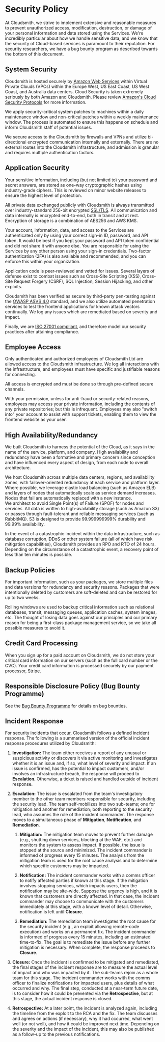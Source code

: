 # Security Policy

At Cloudsmith, we strive to implement extensive and reasonable measures to prevent unauthorized access, modification, destruction, or damage of your personal information and data stored using the Services. We're incredibly particular about how we handle sensitive data, and we know that the security of Cloud-based services is paramount to their reputation. For security researchers, we have a bug bounty program as described towards the bottom of this document.

## System Security

Cloudsmith is hosted securely by [Amazon Web Services](https://aws.amazon.com/) within Virtual Private Clouds (VPCs) within the Europe West, US East Coast, US West Coast, and Australia data centers. Cloud Security is taken extremely seriously by both Amazon and Cloudsmith. Please review [Amazon's Cloud Security Protocols](https://aws.amazon.com/security/) for more information.

We apply security-critical system patches to machines within a daily maintenance window and non-critical patches within a weekly maintenance window. The process is automated to ensure this happens on schedule and inform Cloudsmith staff of potential issues.

We secure access to the Cloudsmith by firewalls and VPNs and utilize bi-directional encrypted communication internally and externally. There are no external routes into the Cloudsmith infrastructure, and admission is granular and requires multiple authentication factors.

## Application Security

Your sensitive information, including (but not limited to) your password and secret answers, are stored as one-way cryptographic hashes using industry-grade ciphers. This is reviewed on minor website releases to ensure the highest level of protection.

All private data exchanged publicly with Cloudsmith is always transmitted over industry-standard 256-bit encrypted [SSL/TLS](https://en.wikipedia.org/wiki/Transport_Layer_Security). All communication and data internally is encrypted end-to-end, both in transit and at rest. Encryption of storage is a combination of AES256 and AWS KMS.

Your account, information, data, and access to the Services are authenticated only by using your correct sign-in ID, password, and API token. It would be best if you kept your password and API token confidential and did not share it with anyone else. You are responsible for using the Services by any other person using your sign-in credentials. Two-factor authentication (2FA) is also available and recommended, and you can enforce this within your organization.

Application code is peer-reviewed and vetted for issues. Several layers of defense exist to combat issues such as Cross-Site Scripting (XSS), Cross-Site Request Forgery (CSRF), SQL Injection, Session Hijacking, and other exploits.

Cloudsmith has been verified as secure by third-party pen-testing against the [OWASP ASVS 4.0](https://owasp.org/www-project-application-security-verification-standard/) standard, and we also utilize automated penetration services to test the frontend applications for known attack vectors continually. We log any issues which are remediated based on severity and impact.

Finally, we are [ISO 27001 compliant](../security#security-certifications), and therefore model our security practices after attaining compliance.

## Employee Access

Only authenticated and authorized employees of Cloudsmith Ltd are allowed access to the Cloudsmith infrastructure. We log all interactions with the infrastructure, and employees must have specific and justifiable reasons for connecting.

All access is encrypted and must be done so through pre-defined secure channels.

With your permission, unless for anti-fraud or security-related reasons, employees may access your private information, including the contents of any private repositories; but this is infrequent. Employees may also "switch into" your account to assist with support tickets, enabling them to view the frontend website as your user.

## High Availability/Redundancy

We built Cloudsmith to harness the potential of the Cloud, as it says in the name of the service, platform, and company. High availability and redundancy have been a formative and primary concern since conception and have influenced every aspect of design, from each node to overall architecture.

We host Cloudsmith across multiple data centers, regions, and availability zones, with failover-oriented redundancy at each service and platform layer. Where possible, we leverage elastic load balancing (such as Amazon ELB) and layers of nodes that automatically scale as service demand increases. Nodes that fail are automatically replaced with a new instance.  
We architect to avoid Single Point(s) of Failure (SPOF) for nodes and services. All data is written to high-availability storage (such as Amazon S3) or passes through fault-tolerant and reliable messaging services (such as RabbitMQ). S3 is designed to provide 99.999999999% durability and 99.99% availability.

In the event of a catastrophic incident within the data infrastructure, such as database corruption, DDoS or other system failure (all of which have risk mitigation capabilities), Cloudsmith provides an RPO and RTO of 24 hours. Depending on the circumstance of a catastrophic event, a recovery point of less than ten minutes is possible.

## Backup Policies

For important information, such as your packages, we store multiple files and data versions for redundancy and security reasons. Packages that were intentionally deleted by customers are soft-deleted and can be restored for up to two weeks. 

Rolling windows are used to backup critical information such as relational databases, transit, messaging queues, application caches, system images, etc. The thought of losing data goes against our principles and our primary reason for being a first-class package management service, so we take all possible measures to avoid it.

## Credit Card Processing

When you sign up for a paid account on Cloudsmith, we do not store your critical card information on our servers (such as the full card number or the CVC). Your credit card information is processed securely by our payment processor, [Stripe](https://stripe.com).

## Responsible Disclosure Policy (Bug Bounty Programme)

See the [Bug Bounty Programme](doc:bug-bounty-programme) for details on bug bounties.

## Incident Response

For security incidents that occur, Cloudsmith follows a defined incident response. The following is a summarised version of the official incident response procedures utilized by Cloudsmith:

1. **Investigation:** The team either receives a report of any unusual or suspicious activity or discovers it via active monitoring and investigates whether it is an issue and, if so, what level of severity and impact. If an issue is confirmed, has the potential to impact customers, and/or involves an infrastructure breach, the response will proceed to **Escalation**. Otherwise, a ticket is raised and handled outside of incident response.

2. **Escalation:** The issue is escalated from the team's investigatory member to the other team members responsible for security, including the security lead. The team self-mobilizes into two sub-teams; one for mitigation and another for remediation; both reporting to the security lead, who assumes the role of the incident commander. The response moves to a simultaneous phase of **Mitigation**, **Notification**, and **Remediation**.

   1. **Mitigation:** The mitigation team moves to prevent further damage (e.g., shutting down services, blocking at the WAF, etc.) and monitors the system to assess impact. If possible, the issue is stopped at the source and minimized. The incident commander is informed of progress every 15 minutes. The analysis from the mitigation team is used for the root cause analysis and to determine which specific customers may be impacted.

   2. **Notification:** The incident commander works with a comms officer to notify affected parties if known at this stage. If the mitigation involves stopping services, which impacts users, then the notification may be site-wide. Suppose the urgency is high, and it is known that customers are directly affected. In that case, the incident commander may choose to communicate with the customers immediately at this stage, with a known level of detail. Otherwise, notification is left until **Closure**.

   3. **Remediation:** The remediation team investigates the root cause for the security incident (e.g., an exploit allowing remote-code execution) and works on a permanent fix. The incident commander is informed of progress every 15 minutes, including an estimated time-to-fix. The goal is to remediate the issue before any further mitigation is necessary. When complete, the response proceeds to **Closure**.

3. **Closure:** Once the incident is confirmed to be mitigated and remediated, the final stages of the incident response are to measure the actual level of impact and who was impacted by it. The sub-teams rejoin as a whole team for this stage. The incident commander works with the comms officer to finalize notifications for impacted users, plus details of what occurred and why. The final step, conducted at a near-term future date, is to consider how it could be prevented via the **Retrospective**, but at this stage, the actual incident response is closed.

4. **Retrospective:** At a later point, the incident is analyzed again, including the timeline from the exploit to the RCA and the fix. The team discusses and agrees on actions (if necessary), why it had occurred, what went well (or not well), and how it could be improved next time. Depending on the severity and the impact of the incident, this may also be published as a follow-up to the previous notifications.
